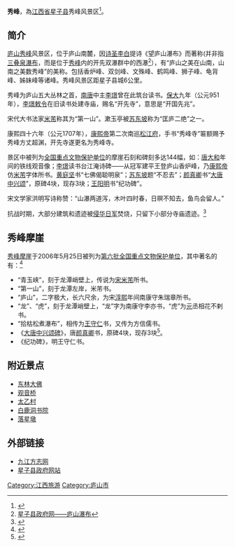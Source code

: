 {{coord|29|28|08|N|115|59|19|E|type:landmark|display=title}}


'''秀峰'''，為[[江西省|江西省]][[星子县|星子县]]秀峰风景区<ref>{{Cite web |url=http://www.jxta.gov.cn/News.shtml?p5=48720 |title=江西旅游政务网 |access-date=2014-05-29 |archive-url=https://web.archive.org/web/20140529143828/http://www.jxta.gov.cn/News.shtml?p5=48720 |archive-date=2014-05-29 |dead-url=yes }}</ref>。

== 简介 ==

[[庐山|庐山]][[秀峰|秀峰]]风景区，位于庐山南麓，因[[诗圣|诗圣]][[李白|李白]]提诗《望庐山瀑布》而著称(并非指[[三叠泉瀑布|三叠泉瀑布]]，而是位于[[秀峰|秀峰]]内的开先双瀑群中的西瀑<ref>[http://www.xingzi.gov.cn/xingzi/check.asp?nid=2616 星子县政府网——庐山瀑布]</ref>），有“庐山之美在山南，山南之美数秀峰”的美称。包括香炉峰、双剑峰、文殊峰、鹤鸣峰、狮子峰、龟背峰、姊妹峰等诸峰。秀峰风景区距星子县城6公里。

秀峰为庐山五大丛林之首，[[南唐|南唐]]中主[[李璟|李璟]]曾在此筑台读书。[[保大_(南唐)|保大]]九年（公元951年），[[李璟|李璟]][[敕令|敕令]]在旧读书处建寺庙，赐名“开先寺”，意思是“开国先兆”。

宋代大书法家[[米芾|米芾]]称其为“第一山”。漱玉亭被[[苏东坡|苏东坡]]称为“匡庐二绝”之一。

康熙四十六年（公元1707年），[[康熙帝|康熙帝]]第二次南巡[[松江府|松江府]]，手书“秀峰寺”匾额赐予秀峰方丈超渊，开先寺遂更名为秀峰寺。

景区中被列为[[全国重点文物保护单位|全国重点文物保护单位]]的摩崖石刻和碑刻多达144幅，如：[[唐|唐]][[大和_(唐朝)|大和]]年间的铁线观音像；[[李璟|李璟]]读书台江淹诗碑——从冠军建平王登庐山香炉峰，乃[[康熙帝|康熙帝]]仿[[米芾|米芾]]字体所书。[[黄庭坚|黄庭坚]]书“七佛偈聪明泉”；[[苏东坡|苏东坡]]题“不忍去”；[[颜真卿|颜真卿]]书“[[大唐中兴颂|大唐中兴颂]]”，原碑4块，现存3块；[[王阳明|王阳明]]书“纪功碑”。

宋文学家洪明写诗称赞：“山瀑两道泻，木叶四时春，日暝不知去，鱼鸟会留人。”

抗战时期，大部分建筑和遗迹被[[侵华日军|侵华日军]]焚烧，只留下小部分寺庙遗迹。<ref>{{Cite web |url=http://www.china.com.cn/bbs/07fyj/content_8879201.htm |title=中国网——秀峰概况 |access-date=2014-05-29 |archive-date=2015-09-23 |archive-url=https://web.archive.org/web/20150923203002/http://www.china.com.cn/bbs/07fyj/content_8879201.htm |dead-url=no }}</ref>

== 秀峰摩崖 ==
[[秀峰摩崖|秀峰摩崖]]于2006年5月25日被列为[[第六批全国重点文物保护单位|第六批全国重点文物保护单位]]，其中著名的有：<ref>{{Cite book |title=庐山旅游全书 |author=方国权, 苏茂, 方淳 |publisher=江西美术出版社 |pages=110-113 |year=2004 |isbn=7-80690-400-X}}</ref>
* “青玉峡”，刻于龙潭峭壁上，传说为[[宋朝|宋]][[米芾|米芾]]所书。
* “第一山”，刻于龙潭左岸，米芾书。
* “庐山”，二字极大，长六尺余，为宋[[淳熙|淳熙]]年间南康守朱瑞章所书。
* “龙”、“虎”，刻于龙潭峭壁上，“龙”字为南康守李亦书，“虎”为[[元朝|元]]丞相花不剌书。
* “拾枯松煮瀑布”，相传为[[王守仁|王守仁]]书，又传为方信儒书。
*  《[[大唐中兴颂碑|大唐中兴颂碑]]》，唐[[颜真卿|颜真卿]]书，原碑4块，现存3块<ref>{{Cite web |url=http://www.cssn.cn/zgs/zgs_bk/201312/t20131231_932254.shtml |title=中国社科院——大唐中兴颂”原碑何处 |access-date=2014-05-30 |archive-date=2017-12-16 |archive-url=https://web.archive.org/web/20171216201054/http://www.cssn.cn/zgs/zgs_bk/201312/t20131231_932254.shtml |dead-url=no }}</ref>。
*  《纪功碑》，明王守仁书。

== 附近景点==
*[[东林大佛|东林大佛]]
*[[观音桥|观音桥]]
*[[太乙村|太乙村]]
*[[白鹿洞书院|白鹿洞书院]]
*[[落星墩|落星墩]]

==外部链接==
* [https://web.archive.org/web/20140727224756/http://www.jjszbgs.com/check.asp?nid=542&newtype=4F1F 九江方志网]
* [https://web.archive.org/web/20080828230905/http://www.xingzi.gov.cn/ 星子县政府网站]
<references/>
[[Category:江西旅游|Category:江西旅游]]
[[Category:庐山市|Category:庐山市]]